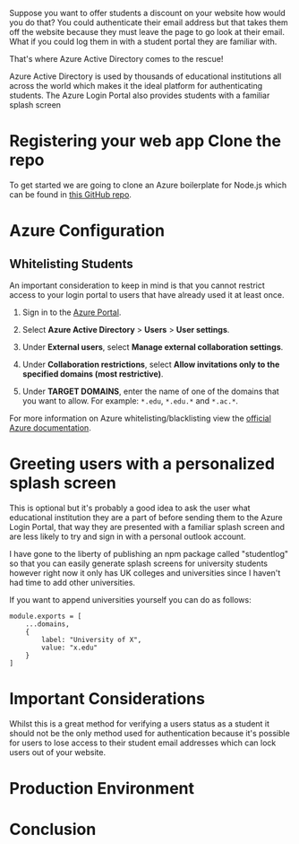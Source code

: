 Suppose you want to offer students a discount on your website how would you do that? You could authenticate their email address but that takes them off the website because they must leave the page to go look at their email. What if you could log them in with a student portal they are familiar with.

That's where Azure Active Directory comes to the rescue!

Azure Active Directory is used by thousands of educational institutions all across the world which makes it the ideal platform for authenticating students. The Azure Login Portal also provides students with a familiar splash screen

# Registering your web app Clone the repo 

To get started we are going to clone an Azure boilerplate for Node.js which can be found in [this GitHub repo]().

# Azure Configuration 

##  Whitelisting Students 

An important consideration to keep in mind is that you cannot restrict access to your login portal to users that have already used it at least once.

1. Sign in to the [Azure Portal]().

2. Select **Azure Active Directory** > **Users** > **User settings**.
3. Under **External users**, select **Manage external collaboration settings**.
4. Under **Collaboration restrictions**, select **Allow invitations only to the specified domains (most restrictive)**.
5. Under **TARGET DOMAINS**, enter the name of one of the domains that you want to allow. For example: `*.edu`, `*.edu.*` and `*.ac.*`.

For more information on Azure whitelisting/blacklisting view the [official Azure documentation]().

# Greeting users with a personalized splash screen

This is optional but it's probably a good idea to ask the user what educational institution they are a part of before sending them to the Azure Login Portal, that way they are presented with a familiar splash screen and are less likely to try and sign in with a personal outlook account.

I have gone to the liberty of publishing an npm package called "studentlog" so that you can easily generate splash screens for university students however right now it only has UK colleges and universities since I haven't had time to add other universities.

If you want to append universities yourself you can do as follows:

```
module.exports = [
    ...domains,
    {
        label: "University of X",
        value: "x.edu"
    }
]
```

# Important Considerations

Whilst this is a great method for verifying a users status as a student it should not be the only method used for authentication because it's possible for users to lose access to their student email addresses which can lock users out of your website.

# Production Environment

# Conclusion